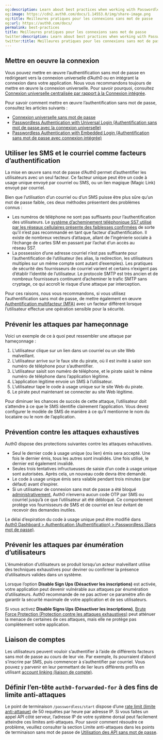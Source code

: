 ```yaml
---
og:description: Learn about best practices when working with Passwordless connections.
og:image: https://cdn2.auth0.com/docs/1.14553.0/img/share-image.png
og:title: Meilleures pratiques pour les connexions sans mot de passe
og:url: https://auth0.com/docs/
permalink: best-practices
title: Meilleures pratiques pour les connexions sans mot de passe
twitter:description: Learn about best practices when working with Passwordless connections.
twitter:title: Meilleures pratiques pour les connexions sans mot de passe
---
```


## Mettre en oeuvre la connexion

Vous pouvez mettre en œuvre l’authentification sans mot de passe en redirigeant vers la connexion universelle d’Auth0 ou en intégrant la connexion dans votre application. Nous vous recommandons toujours de mettre en œuvre la connexion universelle. Pour savoir pourquoi, consultez [Connexion universelle centralisée par rapport à la Connexion intégrée](/login/universal-vs-embedded-login).

Pour savoir comment mettre en œuvre l’authentification sans mot de passe, consultez les articles suivants :

* [Connexion universelle sans mot de passe](/passwordless-with-universal-login)
* [Passwordless Authentication with Universal Login (Authentification sans mot de passe avec la connexion universelle)](/universal-login)
* [Passwordless Authentication with Embedded Login (Authentification sans mot de passe avec connexion intégrée)](/embedded-login)

## Utiliser les SMS et le courriel comme facteurs d’authentification

La mise en œuvre sans mot de passe d’Auth0 permet d’authentifier les utilisateurs avec un seul facteur. Ce facteur unique peut être un code à usage unique envoyé par courriel ou SMS, ou un lien magique (Magic Link) envoyé par courriel.

Bien que l’utilisation d’un courriel ou d’un SMS puisse être plus sûre qu’un mot de passe faible, ces deux méthodes présentent des problèmes connus :

* Les numéros de téléphone ne sont pas suffisants pour l’authentification des utilisateurs. Le [système d’acheminement téléphonique SS7 utilisé par les réseaux cellulaires présente des faiblesses confirmées](https://thehackernews.com/2017/05/ss7-vulnerability-bank-hacking.html) de sorte qu’il n’est pas recommandé en tant que facteur d’authentification. Il existe de nombreux vecteurs d’attaque, allant de l’ingénierie sociale à l’échange de cartes SIM en passant par l’achat d’un accès au réseau SS7.
* La possession d’une adresse courriel n’est pas suffisante pour l’authentification de l’utilisateur (les alias, la redirection, les utilisateurs multiples sur un même compte sont autant d’exemples). Les pratiques de sécurité des fournisseurs de courriel varient et certains n’exigent pas d’établir l’identité de l’utilisateur. Le protocole SMTP est très ancien et de nombreux fournisseurs continuent d’acheminer le trafic SMTP sans cryptage, ce qui accroît le risque d’une attaque par interception.

Pour ces raisons, nous vous recommandons, si vous utilisez l’authentification sans mot de passe, de mettre également en œuvre [Authentification multifacteur (MFA)](/mfa) avec un facteur différent lorsque l’utilisateur effectue une opération sensible pour la sécurité.

## Prévenir les attaques par hameçonnage

Voici un exemple de ce à quoi peut ressembler une attaque par hameçonnage :

1. L’utilisateur clique sur un lien dans un courriel ou un site Web malveillant.
2. L’utilisateur arrive sur le faux site du pirate, où il est invité à saisir son numéro de téléphone pour s’authentifier.
3. L’utilisateur saisit son numéro de téléphone, et le pirate saisit le même numéro de téléphone dans l’application légitime.
4. L’application légitime envoie un SMS à l’utilisateur.
5. L’utilisateur tape le code à usage unique sur le site Web du pirate.
6. Le pirate peut maintenant se connecter au site Web légitime.

Pour diminuer les chances de succès de cette attaque, l’utilisateur doit s’attendre à ce que le SMS identifie clairement l’application. Vous devez configurer le modèle de SMS de manière à ce qu’il mentionne le nom du locataire ou le nom de l’application.



## Prévention contre les attaques exhaustives

Auth0 dispose des protections suivantes contre les attaques exhaustives.

* Seul le dernier code à usage unique (ou lien) émis sera accepté. Une fois le dernier émis, tous les autres sont invalidés. Une fois utilisé, le dernier est également invalidé.
* Seules trois tentatives infructueuses de saisie d’un code à usage unique sont autorisées. Après cela, un nouveau code devra être demandé.
* Le code à usage unique émis sera valable pendant trois minutes (par défaut) avant d’expirer.
* Si un utilisateur de connexion sans mot de passe a été bloqué [administrativement](/users/block-and-unblock-users), Auth0 n’enverra aucun code OTP par SMS ou courriel jusqu’à ce que l’utilisateur ait été débloqué. Ce comportement protège vos fournisseurs de SMS et de courriel en leur évitant de recevoir des demandes inutiles.

Le délai d’expiration du code à usage unique peut être modifié dans [Auth0 Dashboard > Authentication (Authentification) > Passwordless (Sans mot de passe)](%24%7Bmanage_url%7D/#/connections/passwordless).

## Prévenir les attaques par énumération d’utilisateurs

L’énumération d’utilisateurs se produit lorsqu’un acteur malveillant utilise des techniques exhaustives pour deviner ou confirmer la présence d’utilisateurs valides dans un système.

Lorsque l’option **Disable Sign Ups (Désactiver les inscriptions)** est activée, votre application peut devenir vulnérable aux attaques par énumération d’utilisateurs. Auth0 recommande de ne pas activer ce paramètre afin de garantir la sécurité maximale de votre application et de ses utilisateurs.

Si vous activez  **Disable Signs Ups (Désactiver les inscriptions)**, [Brute Force Protection (Protection contre les attaques exhaustives)](/attack-protection/brute-force-protection) peut atténuer la menace de certaines de ces attaques, mais elle ne protège pas complètement votre application.

## Liaison de comptes

Les utilisateurs peuvent vouloir s’authentifier à l’aide de différents facteurs sans mot de passe au cours de leur vie. Par exemple, ils pourraient d’abord s’inscrire par SMS, puis commencer à s’authentifier par courriel. Vous pouvez y parvenir en leur permettant de lier leurs différents profils en utilisant [account linking (liaison de compte)](/users/user-account-linking/link-user-accounts).

## Définir l’en-tête `auth0-forwarded-for` à des fins de limite anti-attaques

Le point de terminaison `/passwordless/start` dispose d’une [rate limit (limite anti-attaque)](/support/policies/rate-limit-policy) de 50 requêtes par heure par adresse IP. Si vous faites un appel API côté serveur, l’adresse IP de votre système dorsal peut facilement atteindre ces limites anti-attaques. Pour savoir comment résoudre ce problème, veuillez consulter la section Limite anti-attaques dans les points de terminaison sans mot de passe de [Utilisation des API sans mot de passe](/relevant-api-endpoints).